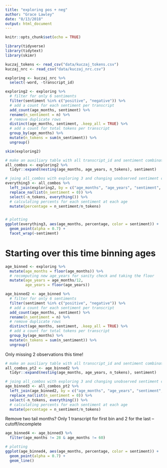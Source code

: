 ```yaml
---
title: "exploring pos + neg"
author: "Grace Lawley"
date: "8/13/2018"
output: html_document
---
```


```r
knitr::opts_chunk$set(echo = TRUE)
```

```r
library(tidyverse)
library(tidytext)
library(skimr)
```

```r
kuczaj_tokens <- read_csv("data/kuczaj_tokens.csv")
kuczaj_nrc <- read_csv("data/kuczaj_nrc.csv")     
```


```r
exploring <- kuczaj_nrc %>% 
  select(-word, -transcript_id)
```


```r
exploring2 <- exploring %>% 
  # filter for only 6 sentiments
  filter(sentiment %in% c("positive", "negative")) %>% 
  # add a count for each sentiment per transcript
  add_count(age_months, sentiment) %>% 
  rename(n_sentiment = n) %>% 
  # remove duplicate rows
  distinct(age_months, sentiment, .keep_all = TRUE) %>% 
  # add a count for total tokens per transcript
  group_by(age_months) %>%  
  mutate(n_tokens = sum(n_sentiment)) %>% 
  ungroup()

skim(exploring2)
```


```r
# make an auxiliary table with all transcript_id and sentiment combinations to add in zero observations
all_combos <- exploring2 %>% 
  tidyr::expand(nesting(age_months, age_years, n_tokens), sentiment)

# joing all_combos with exploring 3 and changing unobserved sentiment counts from NA to 0
everything3 <- all_combos %>% 
  left_join(exploring2, by = c("age_months", "age_years", "sentiment", "n_tokens")) %>% 
  replace_na(list(n_sentiment = 0)) %>% 
  select(-n_tokens, everything()) %>% 
  # calculating percents for each sentiment at each age
  mutate(percentage = n_sentiment/n_tokens)


# plotting
ggplot(everything3, aes(age_months, percentage, color = sentiment)) +
  geom_point(alpha = 0.7) + 
  facet_wrap(~sentiment)
```




# Starting over this time binning ages
```r
age_binned <- exploring %>% 
  mutate(age_months = floor(age_months)) %>% 
  # recomputing new age_years for sanity check and taking the floor
  mutate(age_years = age_months/12,
         age_years = floor(age_years))

age_binned2 <- age_binned %>% 
  # filter for only 6 sentiments
  filter(sentiment %in% c("positive", "negative")) %>% 
  # add a count for each sentiment per transcript
  add_count(age_months, sentiment) %>% 
  rename(n_sentiment = n) %>% 
  # remove duplicate rows
  distinct(age_months, sentiment, .keep_all = TRUE) %>% 
  # add a count for total tokens per transcript
  group_by(age_months) %>%  
  mutate(n_tokens = sum(n_sentiment)) %>% 
  ungroup()

```

Only missing 2 observations this time! 
```r
# make an auxiliary table with all transcript_id and sentiment combinations to add in zero observations
all_combos_pt2 <- age_binned2 %>% 
  tidyr::expand(nesting(age_months, age_years, n_tokens), sentiment)

# joing all_combos with exploring 3 and changing unobserved sentiment counts from NA to 0
age_binned3 <- all_combos_pt2 %>% 
  left_join(age_binned2, by = c("age_months", "age_years", "sentiment", "n_tokens")) %>% 
  replace_na(list(n_sentiment = 0)) %>% 
  select(-n_tokens, everything()) %>% 
  # calculating percents for each sentiment at each age
  mutate(percentage = n_sentiment/n_tokens)
```

Remove two tail months? Only 1 transcript for first bin and 2 for the last -- cutoff/incomplete
```r
age_binned4 <- age_binned3 %>% 
  filter(age_months != 28 & age_months != 60)

# plotting
ggplot(age_binned4, aes(age_months, percentage, color = sentiment)) +
  geom_point(alpha = 0.7) + 
  geom_line()
```




